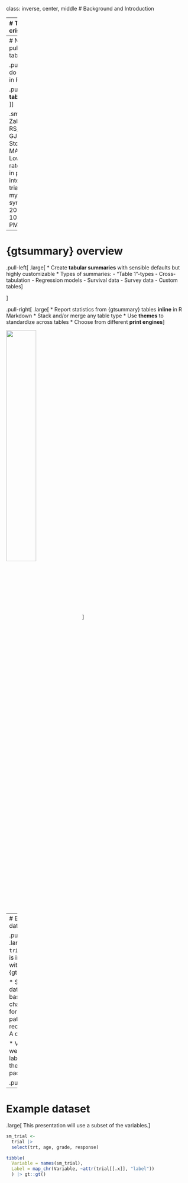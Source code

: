 class: inverse, center, middle
# Background and Introduction

---
# The reproducibility crisis

.pull-left[
.large[
- Quality of medical research is often low

- **Low quality code** in medical research part of the problem

- Low quality code is more likely to **contain errors**

- Reproducibility is often **cumbersome** and **time-consuming**
]
]

.pull-right[
<p align="center"><img src="Images/reproducibility-graphic-online1.jpeg" width=90%></p>
]

.footnote[Image source: https://www.nature.com/news/1-500-scientists-lift-the-lid-on-reproducibility-1.19970; Slide source: http://www.danieldsjoberg.com/rmedicine-gtsummary]


---
# Need reproducible, publication-ready tables

.pull-left[
.large[
How do we get from **code** in R:
```r
summary(df$age)
table(df$sex)
table(df$race)
table(df$ethnicity)
```
]
]

.pull-right[
.large[
To **table** in a publication:
<p align="center"><img src="Images/table1_example.png" width=90%>
]
]

.small[
Brierley CK, Zabor EC, Komrokji RS, DeZern AE, Roboz GJ, Brunner AM, Stone RM, Sekeres MA, Steensma DP. Low participation rates and disparities in participation in interventional clinical trials for myelodysplastic syndromes. *Cancer.* 2020 Aug 7. doi: 10.1002/cncr.33105. PMID: 32767690.
]

---
# {gtsummary} overview

.pull-left[
.large[
* Create **tabular summaries** with sensible defaults but highly customizable
* Types of summaries:
  - "Table 1"-types
  - Cross-tabulation
  - Regression models
  - Survival data
  - Survey data
  - Custom tables
]

]

.pull-right[
.large[
* Report statistics from {gtsummary} tables **inline** in R Markdown
* Stack and/or merge any table type
* Use **themes** to standardize across tables
* Choose from different **print engines**
]

<img src="Images/gtsummary_logo.png" width=40% align="middle">
]


---
# Example dataset

.pull-left[
.large[
* The `trial` dataset is included with {gtsummary}

* Simulated dataset of baseline characteristics for 200 patients who receive Drug A or Drug B

* Variables were assigned labels using the `labelled` package
]
]

.pull-right[
```r
library(gtsummary)
library(tidyverse)
head(trial) |> gt::gt()
```
]

---
# Example dataset

.large[
This presentation will use a subset of the variables.
]

```r
sm_trial <-
  trial |> 
  select(trt, age, grade, response)
```


```r
tibble(
  Variable = names(sm_trial),
  Label = map_chr(Variable, ~attr(trial[[.x]], "label"))
  ) |> gt::gt()
```












